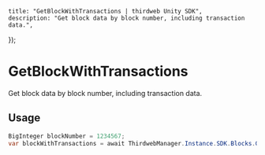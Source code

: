 
	title: "GetBlockWithTransactions | thirdweb Unity SDK",
	description: "Get block data by block number, including transaction data.",
});

# GetBlockWithTransactions

Get block data by block number, including transaction data.

## Usage

```csharp
BigInteger blockNumber = 1234567;
var blockWithTransactions = await ThirdwebManager.Instance.SDK.Blocks.GetBlockWithTransactions(blockNumber);
```
